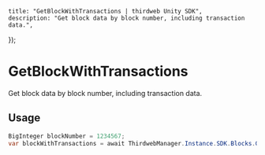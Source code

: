 
	title: "GetBlockWithTransactions | thirdweb Unity SDK",
	description: "Get block data by block number, including transaction data.",
});

# GetBlockWithTransactions

Get block data by block number, including transaction data.

## Usage

```csharp
BigInteger blockNumber = 1234567;
var blockWithTransactions = await ThirdwebManager.Instance.SDK.Blocks.GetBlockWithTransactions(blockNumber);
```
